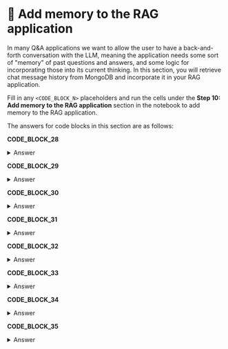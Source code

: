 # 👐 Add memory to the RAG application

In many Q&A applications we want to allow the user to have a back-and-forth conversation with the LLM, meaning the application needs some sort of "memory" of past questions and answers, and some logic for incorporating those into its current thinking. In this section, you will retrieve chat message history from MongoDB and incorporate it in your RAG application.

Fill in any `<CODE_BLOCK_N>` placeholders and run the cells under the **Step 10: Add memory to the RAG application** section in the notebook to add memory to the RAG application.

The answers for code blocks in this section are as follows:

**CODE_BLOCK_28**

<details>
<summary>Answer</summary>
<div>
```python
history_collection.create_index("session_id")
```
</div>
</details>

**CODE_BLOCK_29**

<details>
<summary>Answer</summary>
<div>
```python
{
    "session_id": session_id,
    "role": role,
    "content": content,
    "timestamp": datetime.now(),
}
```
</div>
</details>

**CODE_BLOCK_30**

<details>
<summary>Answer</summary>
<div>
```python
history_collection.insert_one(message)
```
</div>
</details>

**CODE_BLOCK_31**

<details>
<summary>Answer</summary>
<div>
```python
history_collection.find({"session_id": session_id}).sort("timestamp", 1)
```
</div>
</details>

**CODE_BLOCK_32**

<details>
<summary>Answer</summary>
<div>
```python
[{"role": msg["role"], "content": msg["content"]} for msg in cursor]
```
</div>
</details>

**CODE_BLOCK_33**

<details>
<summary>Answer</summary>
<div>
```python
message_history = retrieve_session_history(session_id)
messages.extend(message_history)
```
</div>
</details>

**CODE_BLOCK_34**

<details>
<summary>Answer</summary>
<div>
```python
user_message = {"role": "user", "content": user_query}
messages.append(user_message)
```
</div>
</details>

**CODE_BLOCK_35**

<details>
<summary>Answer</summary>
<div>
```python
store_chat_message(session_id, "user", user_query)
store_chat_message(session_id, "assistant", answer)
```
</div>
</details>